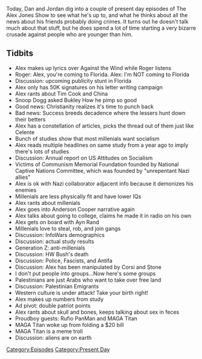 {{Episode
    | title             = December 4-5, 2018
    | caption           = [https://knowledgefight.libsyn.com/knowledge-fight-december-4-5-2018 Listen to this episode on Libsyn]
    | episodeNumber     = 236
    | length            = 02:12:38
    | airDate           = December 7, 2018
    | coverageStartDate = December 4, 2018
    | coverageEndDate   = December 5, 2018
    | episodeType       = [[:Category:Present Day|Present Day]]
    | appearance        = [[Roger Stone]], [[Tim Cooke]], [[Snoop Dogg]], [[Buckley Hammon]], [[Anderson Cooper]], [[Rufio Titan]], [[MAGA Titan]]
    | oocDrop           = How you pimp so good?
    | previousEpisode   = [[234: March 26, 2009]]
    | nextEpisode       = [[237: March 27, 2009]]
}}

{{Stub}}

Today, Dan and Jordan dig into a couple of present day episodes of The Alex Jones Show to see what he's up to, and what he thinks about all the news about his friends probably doing crimes. It turns out he doesn't talk much about that stuff, but he does spend a lot of time starting a very bizarre crusade against people who are younger than him.

==Tidbits==

*Alex makes up lyrics over Against the Wind while Roger listens
*Roger: Alex, you're coming to Florida. Alex: I'm NOT coming to Florida
*Discussion: upcoming publicity stunt in Florida
*Alex only has 50K signatures on his letter writing campaign
*Alex rants about Tim Cook and China
*Snoop Dogg asked Bukley How he pimp so good
*Good news: Christianity realizes it's time to punch back
*Bad news: Success breeds decadence where the lessers hunt down their betters
*Alex has a constellation of articles, picks the thread out of them just like Celente
*Bunch of studies show that most millenials want socialism
*Alex reads multiple headlines on same study from a year ago to imply there's lots of studies
*Discussion: Annual report on US Attitudes on Socialism
*Victims of Communism Memorial Foundation founded by National Captive Nations Committee, which was founded by "unrepentant Nazi allies"
*Alex is ok with Nazi collaborator adjacent info because it demonizes his enemies
*Millenials are less physically fit and have lower IQs
*Alex rants about millenials
*Alex goes into Anderson Cooper narrative again
*Alex talks about going to college, claims he made it in radio on his own
*Alex gets on board with Ayn Rand
*Millenials love to steal, rob, and join gangs
*Discussion: InfoWars demographics
*Discussion: actual study results
*Generation Z: anti-millenials
*Discussion: HW Bush's death
*Discussion: Police, Fascists, and Antifa
*Discussion: Alex has been manipulated by Corsi and Stone
*I don't put people into groups...Now here's some groups
*Palestinians are just Arabs who want to take over free land
*Discussion: Palestinian Emigrants
*Western culture is under attack! Take your birth right!
*Alex makes up numbers from study
*Ad pivot: double patriot points
*Alex rants about skull and bones, keeps talking about sex in feces
*Proudboy guests: Rufio PanMan and MAGA Titan
*MAGA Titan woke up from folding a $20 bill
*MAGA Titan is a meme troll
*Discussion: aliens are on earth

[[Category:Episodes]]
[[Category:Present Day]]
